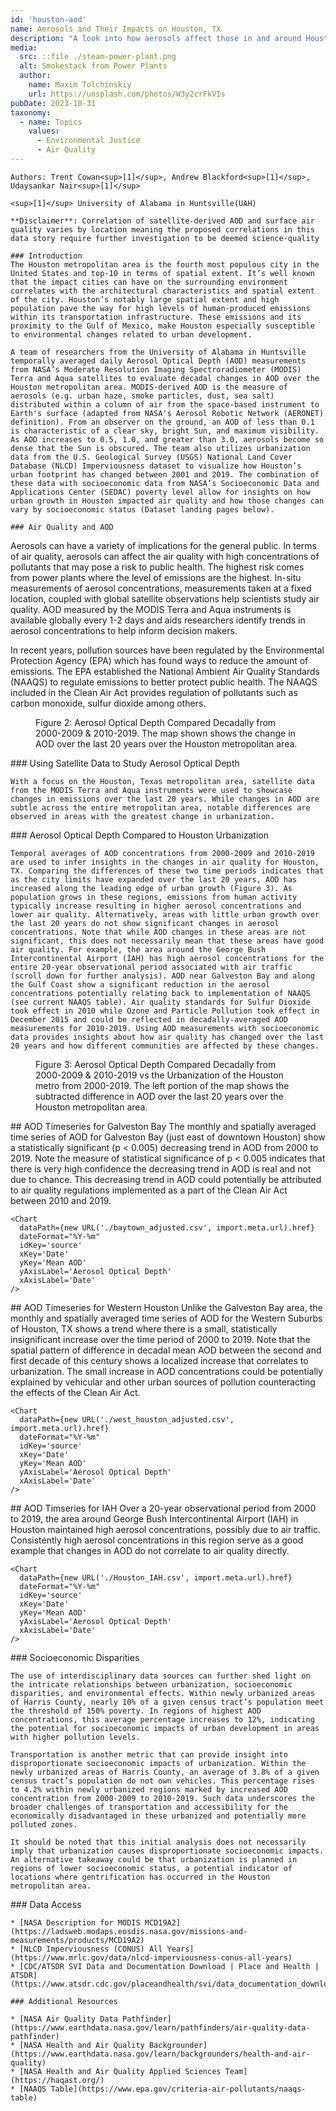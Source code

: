 ```yaml
---
id: 'houston-aod'
name: Aerosols and Their Impacts on Houston, TX
description: "A look into how aerosols affect those in and around Houston, TX."
media:
  src: ::file ./steam-power-plant.png
  alt: Smokestack from Power Plants
  author:
    name: Maxim Tolchinskiy
    url: https://unsplash.com/photos/W3y2crFkVIs
pubDate: 2023-10-31
taxonomy:
  - name: Topics
    values:
      - Environmental Justice
      - Air Quality
---
```


<Block>
  <Prose>

    Authors: Trent Cowan<sup>[1]</sup>, Andrew Blackford<sup>[1]</sup>, Udaysankar Nair<sup>[1]</sup>

    <sup>[1]</sup> University of Alabama in Huntsville(UAH)

    **Disclaimer**: Correlation of satellite-derived AOD and surface air quality varies by location meaning the proposed correlations in this data story require further investigation to be deemed science-quality

    ### Introduction
    The Houston metropolitan area is the fourth most populous city in the United States and top-10 in terms of spatial extent. It’s well known that the impact cities can have on the surrounding environment correlates with the architectural characteristics and spatial extent of the city. Houston’s notably large spatial extent and high population pave the way for high levels of human-produced emissions within its transportation infrastructure. These emissions and its proximity to the Gulf of Mexico, make Houston especially susceptible to environmental changes related to urban development.

    A team of researchers from the University of Alabama in Huntsville temporally averaged daily Aerosol Optical Depth (AOD) measurements from NASA’s Moderate Resolution Imaging Spectroradiometer (MODIS) Terra and Aqua satellites to evaluate decadal changes in AOD over the Houston metropolitan area. MODIS-derived AOD is the measure of aerosols (e.g. urban haze, smoke particles, dust, sea salt) distributed within a column of air from the space-based instrument to Earth's surface (adapted from NASA's Aerosol Robotic Network (AERONET) definition). From an observer on the ground, an AOD of less than 0.1 is characteristic of a clear sky, bright Sun, and maximum visibility. As AOD increases to 0.5, 1.0, and greater than 3.0, aerosols become so dense that the Sun is obscured. The team also utilizes urbanization data from the U.S. Geological Survey (USGS) National Land Cover Database (NLCD) Imperviousness dataset to visualize how Houston’s urban footprint has changed between 2001 and 2019. The combination of these data with socioeconomic data from NASA’s Socioeconomic Data and Applications Center (SEDAC) poverty level allow for insights on how urban growth in Houston impacted air quality and how those changes can vary by socioeconomic status (Dataset landing pages below).

    ### Air Quality and AOD

   Aerosols can have a variety of implications for the general public. In terms of air quality, aerosols can affect the air quality with high concentrations of pollutants that may pose a risk to public health. The highest risk comes from power plants where the level of emissions are the highest. In-situ measurements of aerosol concentrations, measurements taken at a fixed location, coupled with global satellite observations help scientists study air quality. AOD measured by the MODIS Terra and Aqua instruments is available globally every 1-2 days and aids researchers identify trends in aerosol concentrations to help inform decision makers.

   In recent years, pollution sources have been regulated by the Environmental Protection Agency (EPA) which has found ways to reduce the amount of emissions. The EPA established the National Ambient Air Quality Standards (NAAQS) to regulate emissions to better protect public health. The NAAQS included in the Clean Air Act provides regulation of pollutants such as carbon monoxide, sulfur dioxide among others.
  </Prose>
</Block>

<Block type="full">
  <Figure>
    <Map
      datasetId='houston-aod'
      layerId='houston-aod'
      dateTime='2000-01-01'
      compareDateTime='2010-01-01'
      compareLabel='2000-2009 mean / 2010-2019 mean'
      center={[-95.35, 29.8]}
      zoom={8.75}
    />
    <Caption>
      Figure 2: Aerosol Optical Depth Compared Decadally from 2000-2009 & 2010-2019. The map shown shows the change in AOD over the last 20 years over the Houston metropolitan area.
    </Caption>
  </Figure>
  <Prose>
    ### Using Satellite Data to Study Aerosol Optical Depth

    With a focus on the Houston, Texas metropolitan area, satellite data from the MODIS Terra and Aqua instruments were used to showcase changes in emissions over the last 20 years. While changes in AOD are subtle across the entire metropolitan area, notable differences are observed in areas with the greatest change in urbanization. 
  
  </Prose>
</Block>

<Block>
  <Prose>
    ### Aerosol Optical Depth Compared to Houston Urbanization

    Temporal averages of AOD concentrations from 2000-2009 and 2010-2019 are used to infer insights in the changes in air quality for Houston, TX. Comparing the differences of these two time periods indicates that as the city limits have expanded over the last 20 years, AOD has increased along the leading edge of urban growth (Figure 3). As population grows in these regions, emissions from human activity typically increase resulting in higher aerosol concentrations and lower air quality. Alternatively, areas with little urban growth over the last 20 years do not show significant changes in aerosol concentrations. Note that while AOD changes in these areas are not significant, this does not necessarily mean that these areas have good air quality. For example, the area around the George Bush Intercontinental Airport (IAH) has high aerosol concentrations for the entire 20-year observational period associated with air traffic (scroll down for further analysis). AOD near Galveston Bay and along the Gulf Coast show a significant reduction in the aerosol concentrations potentially relating back to implementation of NAAQS (see current NAAQS table). Air quality standards for Sulfur Dioxide took effect in 2010 while Ozone and Particle Pollution took effect in December 2015 and could be reflected in decadally-averaged AOD measurements for 2010-2019. Using AOD measurements with socioeconomic data provides insights about how air quality has changed over the last 20 years and how different communities are affected by these changes.   

  </Prose>
  <Figure>
    <Map
      datasetId='houston-aod-diff'
      layerId='houston-aod-diff'
      dateTime='2000-01-01'
      compareDateTime='2001-01-01'
      compareLabel='AOD Difference vs Houston Urbanization'
      center={[-95.35, 29.8]}
      zoom={8.75}
      />
    <Caption>
      Figure 3: Aerosol Optical Depth Compared Decadally from 2000-2009 & 2010-2019 vs the Urbanization of the Houston metro from 2000-2019. The left portion of the map shows the subtracted difference in AOD over the last 20 years over the Houston metropolitan area.
    </Caption>
  </Figure>
</Block>



<ScrollytellingBlock>
  <Chapter
    center={[-95.268361, 29.231816]}
    zoom={9}
    datasetId='houston-aod-diff'
    layerId='houston-aod-diff'
    datetime='2000-01-01'
  >
    ## AOD Timeseries for Galveston Bay
    The monthly and spatially averaged time series of AOD for Galveston Bay (just east of downtown Houston) show a statistically significant (p < 0.005) decreasing trend in AOD from 2000 to 2019. Note the measure of statistical significance of p < 0.005 indicates that there is very high confidence the decreasing trend in AOD is real and not due to chance. This decreasing trend in AOD could potentially be attributed to air quality regulations implemented as a part of the Clean Air Act between 2010 and 2019.

    <Chart
      dataPath={new URL('./baytown_adjusted.csv', import.meta.url).href}
      dateFormat="%Y-%m"
      idKey='source'
      xKey='Date'
      yKey='Mean AOD'
      yAxisLabel='Aerosol Optical Depth'
      xAxisLabel='Date'
    />
  </Chapter>
  <Chapter
    center={[-95.983866, 29.746860]}
    zoom={9}
    datasetId='houston-aod-diff'
    layerId='houston-aod-diff'
    datetime='2000-01-01'
  >
    ## AOD Timeseries for Western Houston
    Unlike the Galveston Bay area, the monthly and spatially averaged time series of AOD for the Western Suburbs of Houston, TX shows a trend where there is a small, statistically insignificant increase over the time period of 2000 to 2019. Note that the spatial pattern of difference in decadal mean AOD between the second and first decade of this century shows a localized increase that correlates to urbanization. The small increase in AOD concentrations could be potentially explained by vehicular and other urban sources of pollution counteracting the effects of the Clean Air Act.

    <Chart
      dataPath={new URL('./west_houston_adjusted.csv', import.meta.url).href}
      dateFormat="%Y-%m"
      idKey='source'
      xKey='Date'
      yKey='Mean AOD'
      yAxisLabel='Aerosol Optical Depth'
      xAxisLabel='Date'
    />
  </Chapter>
  <Chapter
    center={[-95.361, 29.984]}
    zoom={11}
    datasetId='houston-aod-diff'
    layerId='houston-aod-diff'
    datetime='2000-01-01'
  >
    ## AOD Timseries for IAH
    Over a 20-year observational period from 2000 to 2019, the area around George Bush Intercontinental Airport (IAH) in Houston maintained high aerosol concentrations, possibly due to air traffic. Consistently high aerosol concentrations in this region serve as a good example that changes in AOD do not correlate to air quality directly.

    <Chart
      dataPath={new URL('./Houston_IAH.csv', import.meta.url).href}
      dateFormat="%Y-%m"
      idKey='source'
      xKey='Date'
      yKey='Mean AOD'
      yAxisLabel='Aerosol Optical Depth'
      xAxisLabel='Date'
    />
  </Chapter>

</ScrollytellingBlock>

<Block>
  <Prose>
    ### Socioeconomic Disparities

    The use of interdisciplinary data sources can further shed light on the intricate relationships between urbanization, socioeconomic disparities, and environmental effects. Within newly urbanized areas of Harris County, nearly 10% of a given census tract’s population meet the threshold of 150% poverty. In regions of highest AOD concentrations, this average percentage increases to 12%, indicating the potential for socioeconomic impacts of urban development in areas with higher pollution levels.

    Transportation is another metric that can provide insight into disproportionate socioeconomic impacts of urbanization. Within the newly urbanized areas of Harris County, an average of 3.8% of a given census tract’s population do not own vehicles. This percentage rises to 4.2% within newly urbanized regions marked by increased AOD concentration from 2000-2009 to 2010-2019. Such data underscores the broader challenges of transportation and accessibility for the economically disadvantaged in these urbanized and potentially more polluted zones.

    It should be noted that this initial analysis does not necessarily imply that urbanization causes disproportionate socioeconomic impacts. An alternative takeaway could be that urbanization is planned in regions of lower socioeconomic status, a potential indicator of locations where gentrification has occurred in the Houston metropolitan area.

  </Prose>
</Block>

<Block>
  <Prose>
    ### Data Access

    * [NASA Description for MODIS MCD19A2](https://ladsweb.modaps.eosdis.nasa.gov/missions-and-measurements/products/MCD19A2)
    * [NLCD Imperviousness (CONUS) All Years](https://www.mrlc.gov/data/nlcd-imperviousness-conus-all-years)
    * [CDC/ATSDR SVI Data and Documentation Download | Place and Health | ATSDR](https://www.atsdr.cdc.gov/placeandhealth/svi/data_documentation_download.html)

    ### Additional Resources

    * [NASA Air Quality Data Pathfinder](https://www.earthdata.nasa.gov/learn/pathfinders/air-quality-data-pathfinder)
    * [NASA Health and Air Quality Backgrounder](https://www.earthdata.nasa.gov/learn/backgrounders/health-and-air-quality)
    * [NASA Health and Air Quality Applied Sciences Team](https://haqast.org/)
    * [NAAQS Table](https://www.epa.gov/criteria-air-pollutants/naaqs-table)

  </Prose>
</Block>
